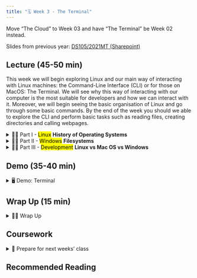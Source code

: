 ---
title: "🗓️ Week 3 - The Terminal"
---

<mark class="idea"></mark> Move "The Cloud" to Week 03 and have "The Terminal" be Week 02 instead.

<mark></mark> Slides from previous year: [DS105/2021MT (Sharepoint)](https://lsecloud.sharepoint.com/:f:/r/sites/TEAM_LSE-LSEDataScienceInitiative-DS105/Shared%20Documents/DS105/MT-2021?csf=1&web=1&e=oMWOCC)

## Lecture (45-50 min)


<mark></mark> This week we will begin exploring Linux and our main way of interacting with Linux machines: the Command-Line Interface (CLI) or for those on MacOS: The Terminal. We will see why this way of interacting with our computer is the most suitable for developers and how we can interact with it. Moreover, we will begin seeing the basic organisation of Linux and go through some basic commands. By the end of the week you should we able to explore the CLI and perform basic tasks such as  reading files, creating directories and calling webpages.

<details>
<summary> 👨‍🏫 Part I - <mark class="remove">Linux</mark> **History of Operating Systems**</summary>

</details>

<details>
<summary> 👨‍🏫 Part II - <mark class="remove">Windows</mark> **Filesystems**</summary>

</details>

<details>
<summary> 👨‍🏫 Part III - <mark class="remove">Development</mark> **Linux vs Mac OS vs Windows**</summary>

</details>


## Demo (35-40 min)

<details>
<summary> 🖥️ Demo: Terminal </summary>
- <mark class="idea"></mark> Show the Windows CMD
- <mark class="idea"></mark> Show the Windows PowerShell
- <mark class="idea"></mark> Show the Linux Subystem (generic enough for MacOS users)
</details>

## Wrap Up (15 min)

<details>
<summary> 👨‍🏫 Wrap Up</summary>
<mark class="todo"></mark> Connect the demo with what was said at the beginning of the lecture. 

</details>

## Coursework

<details>
<summary> 📒 Prepare for next weeks' class </summary>
<mark class="todo"></mark>
</details>



## Recommended Reading
<mark class="todo"></mark>